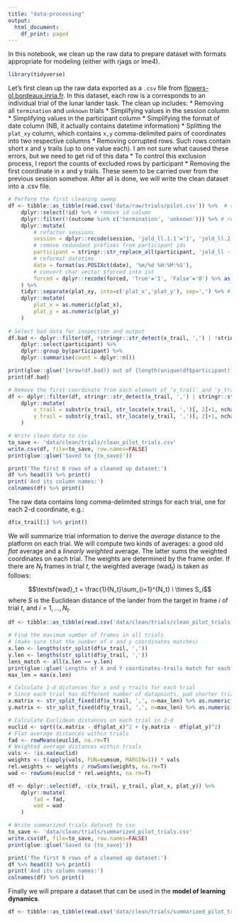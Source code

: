 ```yaml
---
title: "data-processing"
output:
  html_document:
    df_print: paged
---
```


In this notebook, we clean up the raw data to prepare dataset with formats appropriate for modeling (either with rjags or lme4).

```r
library(tidyverse)
```
Let's first clean up the raw data exported as a `.csv` file from [flowers-ol.bordeaux.inria.fr](flowers-ol.bordeaux.inria.fr). In this dataset, each row is a corresponds to an individual trial of the lunar lander task. The clean up includes:
* Removing all `termination` and `unknown` trials
* Simplifying values in the session column
* Simplifying values in the participant column
* Simplifying the format of date column (NB, it actually contains datetime information)
* Splitting the `plat_xy` column, which contains `x,y` comma-delimited pairs of coordinates into two respective columns
* Removing corrupted rows. Such rows contain short x and y trails (up to one value each). I am not sure what caused these errors, but we need to get rid of this data
    * To control this exclusion process, I report the counts of excluded rows by participant
* Removing the first coordinate in x and y trails. These seem to be carried over from the previous session somehow.
After all is done, we will write the clean dataset into a .csv file.

```r
# Perform the first cleaning sweep
df <- tibble::as_tibble(read.csv('data/raw/trials/pilot.csv')) %>%  # read csv data
    dplyr::select(!id) %>% # remove id column
    dplyr::filter(!(outcome %in% c('termination', 'unknown'))) %>% # remove termination and unknown outcome trials
    dplyr::mutate(
        # refactor sessions
        session = dplyr::recode(session, 'jold_ll.1.1'='1', 'jold_ll.2.2'='2', 'jold_ll.3.3'='3'),
        # remove redundant prefixes from participant ids
        participant = stringr::str_replace_all(participant, 'jold_ll -- ', ''),
        # reformat datetime
        date = format(as.POSIXct(date), '%m/%d %H:%M:%S'),
        # convert char vector $forced into int
        forced = dplyr::recode(forced, 'True'='1', 'False'='0') %>% as.numeric()
    ) %>% 
    tidyr::separate(plat_xy, into=c('plat_x','plat_y'), sep=',') %>% # split plat_xy into two columns
    dplyr::mutate(
        plat_x = as.numeric(plat_x), 
        plat_y = as.numeric(plat_y)
    )
    
# Select bad data for inspection and output
df.bad <- dplyr::filter(df, !stringr::str_detect(x_trail, ',') | !stringr::str_detect(x_trail, ',')) %>%
    dplyr::select(participant) %>% 
    dplyr::group_by(participant) %>%
    dplyr::summarise(count = dplyr::n())

print(glue::glue('{nrow(df.bad)} out of {length(unique(df$participant))} participants had corrupt data (see `tbl_df` in the output).'))
print(df.bad)

# Remove the first coordinate from each element of 'x_trail' and 'y_trail'
df <- dplyr::filter(df, stringr::str_detect(x_trail, ',') | stringr::str_detect(x_trail, ',')) %>%
    dplyr::mutate(
        x_trail = substr(x_trail, str_locate(x_trail, ',')[, 2]+1, nchar(x_trail)),
        y_trail = substr(y_trail, str_locate(y_trail, ',')[, 2]+1, nchar(y_trail))
    )

# Write clean data to csv
to_save <- 'data/clean/trials/clean_pilot_trials.csv'
write.csv(df, file=to_save, row.names=FALSE)
print(glue::glue('Saved to {to_save}'))

print('The first 8 rows of a cleaned up dataset:')
df %>% head(8) %>% print()
print('And its column names:')
colnames(df) %>% print()
```

The raw data contains long comma-delimited strings for each trial, one for each 2-d coordinate, e.g.:
```r
df$x_trail[1] %>% print()
```
We will summarize trial information to derive the *average* distance to the platform on each trial. We will compute two kinds of averages: a good old *flat* average and a *linearly weighted* average. The latter sums the weighted coordinates on each trial. The weights are determined by the frame order. If there are $N_t$ frames in trial $t$, the weighted average ($\textsf{wad}_t$) is taken as follows:

$$\textsf{wad}_t = \frac{1}{N_t}\sum_{i=1}^{N_t} i \times S_i$$
where $S$ is the Euclidean distance of the lander from the target in frame $i$ of trial $t$, and $i = 1, ..., N_t$.
```r
df <- tibble::as_tibble(read.csv('data/clean/trials/clean_pilot_trials.csv')) #%>%  # read csv data

# Find the maximum number of frames in all trials 
# (make sure that the number of x and y coordinates matches)
x.len <- lengths(str_split(df$x_trail, ','))
y.len <- lengths(str_split(df$y_trail, ','))
lens_match <- all(x.len == y.len)
print(glue::glue('Lengths of X and Y coordinates-trails match for each trial: {lens_match}'))
max_len = max(x.len)

# Calculate 1-d distances for x and y trails for each trial
# Since each trial has different number of datapoints, pad shorter trials by max lenth
x.matrix <- str_split_fixed(df$x_trail, ',', n=max_len) %>% as.numeric() %>% matrix(ncol=max_len)
y.matrix <- str_split_fixed(df$y_trail, ',', n=max_len) %>% as.numeric() %>% matrix(ncol=max_len)

# Calculate Euclidean distances on each trial in 2-d
euclid <- sqrt((x.matrix - df$plat_x)^2 + (y.matrix - df$plat_y)^2)
# Flat average distances within trials
fad <- rowMeans(euclid, na.rm=T) 
# Weighted average distances within trials
vals <- !is.na(euclid)
weights <- t(apply(vals, FUN=cumsum, MARGIN=1)) * vals
rel.weights <- weights / rowSums(weights, na.rm=T)
wad <- rowSums(euclid * rel.weights, na.rm=T)

df <- dplyr::select(df, -c(x_trail, y_trail, plat_x, plat_y)) %>% 
    dplyr::mutate(
        fad = fad,
        wad = wad
    )

# Write summarized trials dataset to csv
to_save <- 'data/clean/trials/summarized_pilot_trials.csv'
write.csv(df, file=to_save, row.names=FALSE)
print(glue::glue('Saved to {to_save}'))

print('The first 8 rows of a cleaned up dataset:')
df %>% head(8) %>% print()
print('And its column names:')
colnames(df) %>% print()
```

Finally we will prepare a dataset that can be used in the **model of learning dynamics**.

```r
df <- tibble::as_tibble(read.csv('data/clean/trials/summarized_pilot_trials.csv')) #%>%  # read csv data
```